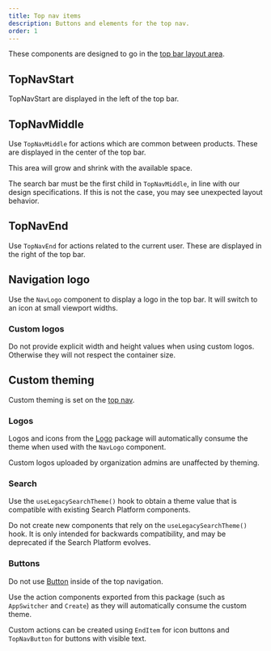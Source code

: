 ```yaml
---
title: Top nav items
description: Buttons and elements for the top nav.
order: 1
---
```




These components are designed to go in the
[top bar layout area](/components/navigation-system/layout/examples#top-bar).

## TopNavStart

TopNavStart are displayed in the left of the top bar.

<Example Component={TopNavStartLayoutExample} />

## TopNavMiddle

Use `TopNavMiddle` for actions which are common between products. These are displayed in the center
of the top bar.

This area will grow and shrink with the available space.

<SectionMessage>

The search bar must be the first child in `TopNavMiddle`, in line with our design specifications. If
this is not the case, you may see unexpected layout behavior.

</SectionMessage>

<Example Component={TopNavMiddleLayoutExample} />

## TopNavEnd

Use `TopNavEnd` for actions related to the current user. These are displayed in the right of the top
bar.

<Example Component={TopNavEndLayoutExample} />

## Navigation logo

Use the `NavLogo` component to display a logo in the top bar. It will switch to an icon at small
viewport widths.

<Example Component={NavLogoExample} />

### Custom logos

Do not provide explicit width and height values when using custom logos. Otherwise they will not
respect the container size.

<Example Component={CustomNavLogoExample} />

## Custom theming

Custom theming is set on the [top nav](/components/navigation-system/layout/examples#top-nav).

### Logos

Logos and icons from the [Logo](/components/logo) package will automatically consume the theme when
used with the `NavLogo` component.

Custom logos uploaded by organization admins are unaffected by theming.

<Example Component={CustomThemingLogoExample} />

### Search

Use the `useLegacySearchTheme()` hook to obtain a theme value that is compatible with existing
Search Platform components.

<SectionMessage appearance="warning" title="Use sparingly">

Do not create new components that rely on the `useLegacySearchTheme()` hook. It is only intended for
backwards compatibility, and may be deprecated if the Search Platform evolves.

</SectionMessage>

<Example Component={CustomThemingSearchExample} />

### Buttons

Do not use [Button](/components/button) inside of the top navigation.

Use the action components exported from this package (such as `AppSwitcher` and `Create`) as they
will automatically consume the custom theme.

Custom actions can be created using `EndItem` for icon buttons and `TopNavButton` for buttons with
visible text.

<Example Component={CustomThemingButtonsExample} />
